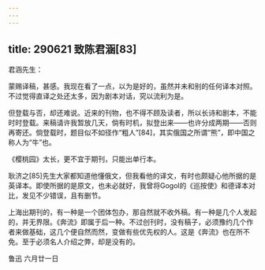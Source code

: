 ```yaml
---
---
---
```

title: 290621 致陈君涵[83]
---




君涵先生：

蒙赐译稿，甚感。我现在看了一点，以为是好的，虽然并未和别的任何译本对照。不过觉得直译之处还太多，因为剧本对话，究以流利为是。

但登载与否，却还难说。近来的刊物，也不得不顾及读者，所以长诗和剧本，不能时时登载。来稿请许我暂放几天，倘有时机，拟登出来——也许分成两期——否则再寄还。倘登载时，题目似不如径作“粗人”[84]，其实俄国之所谓“熊”，即中国之称人为“牛”也。

《樱桃园》太长，更不宜于期刊，只能出单行本。

耿济之[85]先生大家都知道他懂俄文，但我看他的译文，有时也颇疑心他所据的是英译本。即使所据的是原文，也未必就好，我曾将Gogol的《巡按使》和德译本对比，发见不少错误，且有删节。

上海出期刊的，有一种是一个团体包办，那自然就不收外稿。有一种是几个人发起的，并无界限。《奔流》即属于后一种。不过创刊时，没有稿子，必须豫约几个作者来做基础，这几个便自然而然，变做有些优先权的人。这是《奔流》也在所不免。至于必须名人介绍之弊，却是没有的。

鲁迅 六月廿一日